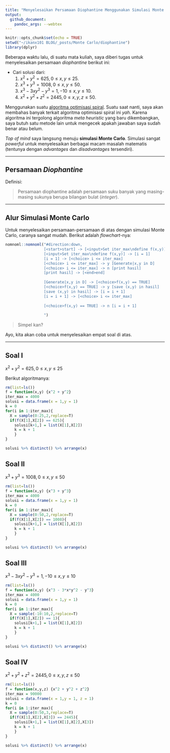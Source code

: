 ```yaml
---
title: "Menyelesaikan Persamaan Diophantine Menggunakan Simulasi Monte Carlo"
output: 
  github_document:
    pandoc_args: --webtex
---
```


```r
knitr::opts_chunk$set(echo = TRUE)
setwd("~/ikanx101 BLOG/_posts/Monte Carlo/diophantine")
library(dplyr)
```

Beberapa waktu lalu, di suatu mata kuliah, saya diberi tugas untuk menyelesaikan persamaan _diophantine_ berikut ini:

- Cari solusi dari:
  1. $x^2 + y^2 = 625, 0 \leq x,y \leq 25$.
  1. $x^3 + y^3 = 1008, 0 \leq x,y \leq 50$.
  1. $x^3 - 3x y^2 - y^3 = 1, -10 \leq x,y \leq 10$.
  1. $x^2 + y^2 + z^2 = 2445, 0 \leq x,y,z \leq 50$.

Menggunakan suatu [algoritma optimisasi spiral](https://en.wikipedia.org/wiki/Spiral_optimization_algorithm). Suatu saat nanti, saya akan membahas banyak terkait algoritma optimisasi spiral ini _yah_. Karena algoritma ini tergolong algoritma _meta heuristic_ yang baru dikembangkan, saya butuh satu metode lain untuk mengecek apakah jawaban saya sudah benar atau belum.

_Top of mind_ saya langsung menuju __simulasi Monte Carlo__. Simulasi sangat _powerful_ untuk menyelesaikan berbagai macam masalah matematis (tentunya dengan _advantages_ dan _disadvantages_ tersendiri).

---

## Persamaan _Diophantine_

Definisi:

> Persamaan diophantine adalah persamaan suku banyak yang masing-masing sukunya berupa bilangan bulat (_integer_).

---

## Alur Simulasi Monte Carlo

Untuk menyelesaikan persamaan-persamaan di atas dengan simulasi Monte Carlo, caranya sangat mudah. Berikut adalah _flowchart_-nya:

```r
nomnoml::nomnoml("#direction:down,
                 [<start>start] -> [<input>Set iter_max\ndefine f(x,y)]
                 [<input>Set iter_max\ndefine f(x,y)] -> [i = 1]
                 [i = 1] -> [<choice> i <= iter_max]
                 [<choice> i <= iter_max] -> y [Generate|x,y in D]
                 [<choice> i <= iter_max] -> n [print hasil]
                 [print hasil] -> [<end>end]
                 
                 [Generate|x,y in D] -> [<choice>f(x,y) == TRUE]
                 [<choice>f(x,y) == TRUE] -> y [save (x,y) in hasil]
                 [save (x,y) in hasil] -> [i = i + 1]
                 [i = i + 1] -> [<choice> i <= iter_max]
                 
                 [<choice>f(x,y) == TRUE] -> n [i = i + 1]
                 
                 ")
```


> Simpel kan?

Ayo, kita akan coba untuk menyelesaikan empat soal di atas.

---

## Soal I

$x^2 + y^2 = 625, 0 \leq x,y \leq 25$

Berikut algoritmanya:

```r
rm(list=ls())
f = function(x,y) {x^2 + y^2}
iter_max = 4000
solusi = data.frame(x = 1,y = 1)
k = 0
for(i in 1:iter_max){
  X = sample(0:25,2,replace=T)
  if(f(X[1],X[2]) == 625){
    solusi[k+1,] = list(X[1],X[2])
    k = k + 1
    }
}

solusi %>% distinct() %>% arrange(x)
```

## Soal II

$x^3 + y^3 = 1008, 0 \leq x,y \leq 50$


```r
rm(list=ls())
f = function(x,y) {x^3 + y^3}
iter_max = 4000
solusi = data.frame(x = 1,y = 1)
k = 0
for(i in 1:iter_max){
  X = sample(0:50,2,replace=T)
  if(f(X[1],X[2]) == 1008){
    solusi[k+1,] = list(X[1],X[2])
    k = k + 1
    }
}

solusi %>% distinct() %>% arrange(x)
```


## Soal III

$x^3 - 3x y^2 - y^3 = 1, -10 \leq x,y \leq 10$

```r
rm(list=ls())
f = function(x,y) {x^3 - 3*x*y^2 - y^3}
iter_max = 4000
solusi = data.frame(x = 1,y = 1)
k = 0
for(i in 1:iter_max){
  X = sample(-10:10,2,replace=T)
  if(f(X[1],X[2]) == 1){
    solusi[k+1,] = list(X[1],X[2])
    k = k + 1
    }
}

solusi %>% distinct() %>% arrange(x)
```

## Soal IV

$x^2 + y^2 + z^2 = 2445, 0 \leq x,y,z \leq 50$

```r
rm(list=ls())
f = function(x,y,z) {x^2 + y^2 + z^2}
iter_max = 90000
solusi = data.frame(x = 1,y = 1, z = 1)
k = 0
for(i in 1:iter_max){
  X = sample(0:50,3,replace=T)
  if(f(X[1],X[2],X[3]) == 2445){
    solusi[k+1,] = list(X[1],X[2],X[3])
    k = k + 1
    }
}

solusi %>% distinct() %>% arrange(x)
```

